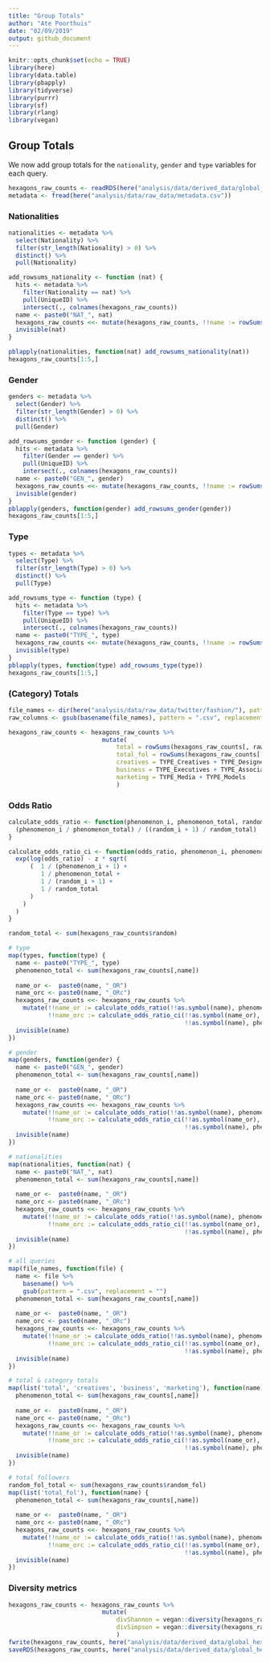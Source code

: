 ```yaml
---
title: "Group Totals"
author: "Ate Poorthuis"
date: "02/09/2019"
output: github_document
---
```


```r
knitr::opts_chunk$set(echo = TRUE)
library(here)
library(data.table)
library(pbapply)
library(tidyverse)
library(purrr)
library(sf)
library(rlang)
library(vegan)
```

## Group Totals

We now add group totals for the `nationality`, `gender` and `type` variables for each query.
```r
hexagons_raw_counts <- readRDS(here("analysis/data/derived_data/global_hex_joined.rds")) %>% st_set_geometry(NULL)
metadata <- fread(here("analysis/data/raw_data/metadata.csv"))

```

### Nationalities
```r
nationalities <- metadata %>% 
  select(Nationality) %>% 
  filter(str_length(Nationality) > 0) %>% 
  distinct() %>% 
  pull(Nationality)

add_rowsums_nationality <- function (nat) {
  hits <- metadata %>% 
    filter(Nationality == nat) %>% 
    pull(UniqueID) %>% 
    intersect(., colnames(hexagons_raw_counts))
  name <- paste0("NAT_", nat)
  hexagons_raw_counts <<- mutate(hexagons_raw_counts, !!name := rowSums(hexagons_raw_counts[, hits]))
  invisible(nat)
}

pblapply(nationalities, function(nat) add_rowsums_nationality(nat))
hexagons_raw_counts[1:5,]
```

### Gender
```r
genders <- metadata %>% 
  select(Gender) %>% 
  filter(str_length(Gender) > 0) %>% 
  distinct() %>% 
  pull(Gender)

add_rowsums_gender <- function (gender) {
  hits <- metadata %>% 
    filter(Gender == gender) %>% 
    pull(UniqueID) %>% 
    intersect(., colnames(hexagons_raw_counts))
  name <- paste0("GEN_", gender)
  hexagons_raw_counts <<- mutate(hexagons_raw_counts, !!name := rowSums(hexagons_raw_counts[, hits]))
  invisible(gender)
}
pblapply(genders, function(gender) add_rowsums_gender(gender))
hexagons_raw_counts[1:5,]
```

### Type
```r
types <- metadata %>% 
  select(Type) %>% 
  filter(str_length(Type) > 0) %>% 
  distinct() %>% 
  pull(Type)

add_rowsums_type <- function (type) {
  hits <- metadata %>% 
    filter(Type == type) %>% 
    pull(UniqueID) %>% 
    intersect(., colnames(hexagons_raw_counts))
  name <- paste0("TYPE_", type)
  hexagons_raw_counts <<- mutate(hexagons_raw_counts, !!name := rowSums(hexagons_raw_counts[, hits]))
  invisible(type)
}
pblapply(types, function(type) add_rowsums_type(type))
hexagons_raw_counts[1:5,]
```

### (Category) Totals 
```r
file_names <- dir(here("analysis/data/raw_data/twitter/fashion/"), pattern =".*csv", full.names = T)
raw_columns <- gsub(basename(file_names), pattern = ".csv", replacement = "")

hexagons_raw_counts <- hexagons_raw_counts %>% 
                          mutate(
                              total = rowSums(hexagons_raw_counts[, raw_columns]),
                              total_fol = rowSums(hexagons_raw_counts[, paste0(raw_columns, "_fol")]),
                              creatives = TYPE_Creatives + TYPE_Designers,
                              business = TYPE_Executives + TYPE_Associated_companies + TYPE_Fashion2.0 + TYPE_Catalysts + `TYPE_Catalysts-II` + TYPE_Retailers + `TYPE_Retailers-Personal-Names`,
                              marketing = TYPE_Media + TYPE_Models
                              )

```

### Odds Ratio
```r
calculate_odds_ratio <- function(phenomenon_i, phenomenon_total, random_i, random_total) {
  (phenomenon_i / phenomenon_total) / ((random_i + 1) / random_total)
}

calculate_odds_ratio_ci <- function(odds_ratio, phenomenon_i, phenomenon_total, random_i, random_total, z = 1.96) {
  exp(log(odds_ratio) - z * sqrt(
      (  1 / (phenomenon_i + 1) +
         1 / phenomenon_total + 
         1 / (random_i + 1) + 
         1 / random_total
      )
    )
  )
}

random_total <- sum(hexagons_raw_counts$random)

# type
map(types, function(type) {
  name <- paste0("TYPE_", type)
  phenomenon_total <- sum(hexagons_raw_counts[,name])
  
  name_or <-  paste0(name, "_OR")
  name_orc <- paste0(name, "_ORc")
  hexagons_raw_counts <<- hexagons_raw_counts %>% 
    mutate(!!name_or := calculate_odds_ratio(!!as.symbol(name), phenomenon_total, random, random_total),
           !!name_orc := calculate_odds_ratio_ci(!!as.symbol(name_or), 
                                                 !!as.symbol(name), phenomenon_total, random, random_total))
  invisible(name)
})

# gender
map(genders, function(gender) {
  name <- paste0("GEN_", gender)
  phenomenon_total <- sum(hexagons_raw_counts[,name])
  
  name_or <-  paste0(name, "_OR")
  name_orc <- paste0(name, "_ORc")
  hexagons_raw_counts <<- hexagons_raw_counts %>% 
    mutate(!!name_or := calculate_odds_ratio(!!as.symbol(name), phenomenon_total, random, random_total),
           !!name_orc := calculate_odds_ratio_ci(!!as.symbol(name_or), 
                                                 !!as.symbol(name), phenomenon_total, random, random_total))
  invisible(name)
})

# nationalities
map(nationalities, function(nat) {
  name <- paste0("NAT_", nat)
  phenomenon_total <- sum(hexagons_raw_counts[,name])
  
  name_or <-  paste0(name, "_OR")
  name_orc <- paste0(name, "_ORc")
  hexagons_raw_counts <<- hexagons_raw_counts %>% 
    mutate(!!name_or := calculate_odds_ratio(!!as.symbol(name), phenomenon_total, random, random_total),
           !!name_orc := calculate_odds_ratio_ci(!!as.symbol(name_or), 
                                                 !!as.symbol(name), phenomenon_total, random, random_total))
  invisible(name)
})

# all queries
map(file_names, function(file) {
  name <- file %>% 
    basename() %>% 
    gsub(pattern = ".csv", replacement = "")
  phenomenon_total <- sum(hexagons_raw_counts[,name])
  
  name_or <-  paste0(name, "_OR")
  name_orc <- paste0(name, "_ORc")
  hexagons_raw_counts <<- hexagons_raw_counts %>% 
    mutate(!!name_or := calculate_odds_ratio(!!as.symbol(name), phenomenon_total, random, random_total),
           !!name_orc := calculate_odds_ratio_ci(!!as.symbol(name_or), 
                                                 !!as.symbol(name), phenomenon_total, random, random_total))
  invisible(name)
})

# total & category totals
map(list('total', 'creatives', 'business', 'marketing'), function(name) {
  phenomenon_total <- sum(hexagons_raw_counts[,name])
  
  name_or <-  paste0(name, "_OR")
  name_orc <- paste0(name, "_ORc")
  hexagons_raw_counts <<- hexagons_raw_counts %>% 
    mutate(!!name_or := calculate_odds_ratio(!!as.symbol(name), phenomenon_total, random, random_total),
           !!name_orc := calculate_odds_ratio_ci(!!as.symbol(name_or), 
                                                 !!as.symbol(name), phenomenon_total, random, random_total))
  invisible(name)
})

# total followers
random_fol_total <- sum(hexagons_raw_counts$random_fol)
map(list('total_fol'), function(name) {
  phenomenon_total <- sum(hexagons_raw_counts[,name])
  
  name_or <-  paste0(name, "_OR")
  name_orc <- paste0(name, "_ORc")
  hexagons_raw_counts <<- hexagons_raw_counts %>% 
    mutate(!!name_or := calculate_odds_ratio(!!as.symbol(name), phenomenon_total, random_fol, random_fol_total),
           !!name_orc := calculate_odds_ratio_ci(!!as.symbol(name_or), 
                                                 !!as.symbol(name), phenomenon_total, random_fol, random_fol_total))
  invisible(name)
})
```

### Diversity metrics
```r
hexagons_raw_counts <- hexagons_raw_counts %>% 
                          mutate(
                              divShannon = vegan::diversity(hexagons_raw_counts[, raw_columns], index = "shannon"),
                              divSimpson = vegan::diversity(hexagons_raw_counts[, raw_columns], index = "invsimpson")
                              )
fwrite(hexagons_raw_counts, here("analysis/data/derived_data/global_hex_join_odds_ratios.csv"))
saveRDS(hexagons_raw_counts, here("analysis/data/derived_data/global_hex_join_odds_ratios.rds"))
```
